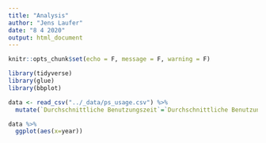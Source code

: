```yaml
---
title: "Analysis"
author: "Jens Laufer"
date: "8 4 2020"
output: html_document
---
```


```r
knitr::opts_chunk$set(echo = F, message = F, warning = F)
```

```r
library(tidyverse)
library(glue)
library(bbplot)
```


```r
data <- read_csv("../_data/ps_usage.csv") %>% 
  mutate(`Durchschnittliche Benutzungszeit`=`Durchschnittliche Benutzungszeit`/60, Jahr=as.factor(Jahr))
```


```r
data %>% 
  ggplot(aes(x=year))
```

